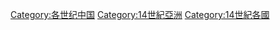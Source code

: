 {{Portal|中国}} 
{{CatPair|13世纪中国|15世纪中国}}
{{Commons category|China in the 14th century}}

[[Category:各世纪中国|Category:各世纪中国]]
[[Category:14世紀亞洲|Category:14世紀亞洲]]
[[Category:14世紀各國|Category:14世紀各國]]